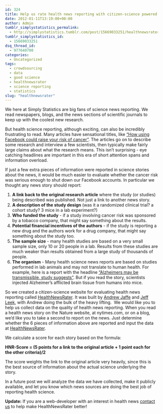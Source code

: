 ```yaml
---
id: 324
title: Help us rate health news reporting with citizen-science powered http://www.healthnewsrater.com
date: 2012-01-11T13:19:00+00:00
author: Admin
tumblr_simplystatistics_permalink:
  - http://simplystatistics.tumblr.com/post/15669033251/healthnewsrater
tumblr_simplystatistics_id:
  - 15669033251
dsq_thread_id:
  - 977640700
categories:
  - Uncategorized
tags:
  - crowdsourcing
  - data
  - good science
  - healthnewsrater
  - science reporting
  - statistics
slug: "healthnewsrater"
---
```

We here at Simply Statistics are big fans of science news reporting. We read newspapers, blogs, and the news sections of scientific journals to keep up with the coolest new research. 

But health science reporting, although exciting, can also be incredibly frustrating to read. Many articles have sensational titles, like <a href="http://www.dailymail.co.uk/health/article-1149207/How-using-Facebook-raise-risk-cancer.html" target="_blank">&#8220;How using Facebook could raise your risk of cancer&#8221;</a>. The articles go on to describe some research and interview a few scientists, then typically make fairly large claims about what the research means. This isn&#8217;t surprising - eye catching headlines are important in this era of short attention spans and information overload. 

If just a few extra pieces of information were reported in science stories about the news, it would be much easier to evaluate whether the cancer risk was serious enough to shut down our Facebook accounts. In particular we thought any news story should report:

  1. **A link back to the original research article** where the study (or studies) being described was published. Not just a link to another news story. 
  2. **A description of the study design** (was it a randomized clinical trial? a cohort study? 3 mice in a lab experiment?)
  3. **Who funded the study** - if a study involving cancer risk was sponsored by a tobacco company, that might say something about the results.
  4. **Potential financial incentives of the authors** - if the study is reporting a new drug and the authors work for a drug company, that might say something about the study too. 
  5. **The sample size** - many health studies are based on a very small sample size, only 10 or 20 people in a lab. Results from these studies are much weaker than results obtained from a large study of thousands of people. 
  6. **The organism** - Many health science news reports are based on studies performed in lab animals and may not translate to human health. For example, here is a report with the headline <a href="http://www.msnbc.msn.com/id/44779621/ns/health-alzheimers_disease/t/alzheimers-may-be-transmissible-study-suggests/" target="_blank">&#8220;Alzheimers may be transmissible, study suggests&#8221;</a>. But if you read the story, scientists injected Alzheimer&#8217;s afflicted brain tissue from humans into mice. 

So we created a citizen-science website for evaluating health news reporting called <a href="http://healthnewsrater.com" target="_blank">HealthNewsRater</a>. It was built by <a href="http://www.biostat.jhsph.edu/~ajaffe/" target="_blank">Andrew Jaffe</a> and <a href="http://www.biostat.jhsph.edu/~jleek/research.html" target="_blank">Jeff Leek</a>, with Andrew doing the bulk of the heavy lifting.  We would like you to help us collect data on the quality of health news reporting. When you read a health news story on the Nature website, at nytimes.com, or on a blog, we&#8217;d like you to take a second to report on the news. Just determine whether the 6 pieces of information above are reported and input the data at <a href="http://healthnewsrater.com" target="_blank">HealthNewsRater</a>.

We calculate a score for each story based on the formula:

**HNR-Score = (5 points for a link to the original article + 1 point each for the other criteria)/2**

The score weights the link to the original article very heavily, since this is the best source of information about the actual science underlying the story. 

In a future post we will analyze the data we have collected, make it publicly available, and let you know which news sources are doing the best job of reporting health science. 

**Update:** If you are a web-developer with an interest in health news <a href="mailto:healthnewsrater@gmail.com" target="_blank">contact us</a> to help make HealthNewsRater better! 
